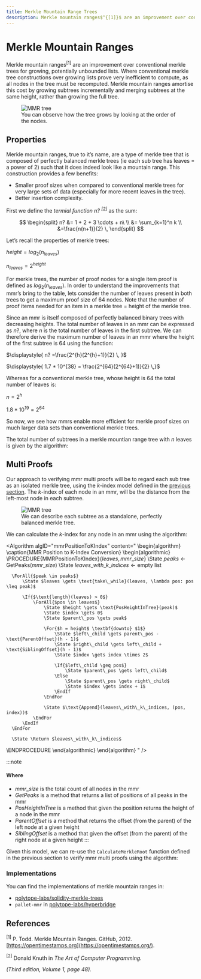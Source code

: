 ```yaml
---
title: Merkle Mountain Range Trees
description: Merkle mountain ranges$^{[1]}$ are an improvement over conventional merkle trees for growing, potentially unbounded lists.
---
```



<link
  href="https://cdn.jsdelivr.net/npm/katex@0.16.8/dist/katex.min.css"
  rel="stylesheet"
/>
<link rel="stylesheet" href="https://cdn.jsdelivr.net/npm/pseudocode@2.4.1/build/pseudocode.min.css" />

# Merkle Mountain Ranges

Merkle mountain ranges$^{[1]}$ are an improvement over conventional merkle trees for growing, potentially unbounded lists. Where conventional merkle tree constructions over growing lists prove very inefficient to compute, as all nodes in the tree must be recomputed. Merkle mountain ranges amortise this cost by growing subtrees incrementally and merging subtrees at the same height, rather than growing the full tree.


<figure>
  <img src="/mmr-01.svg" alt="MMR tree" />
  <figcaption style={{ textAlign: "center" }}>You can observe how the tree grows by looking at the order of the nodes.</figcaption>
</figure>

## Properties

Merkle mountain ranges, true to it’s name, are a type of merkle tree that is composed of perfectly balanced merkle trees (ie each sub tree has leaves = a power of 2) such that it does indeed look like a mountain range. This construction provides a few benefits:

- Smaller proof sizes when compared to conventional merkle trees for very large sets of data (especially for more recent leaves in the tree).
- Better insertion complexity.

First we define the _termial function $n?$ $^{[2]}$_ as the sum:

$$
\begin{split}
n?  &= 1 + 2 + 3 \cdots + n\ \\
&= \sum_{k=1}^n k \\
&=\frac{n(n+1)}{2} \,
\end{split}
$$

Let’s recall the properties of merkle trees:

$height = log_2(n_{leaves})$

$n_{leaves} = 2^{height}$

For merkle trees, the number of proof nodes for a single item proof is defined as $log_2(n_{leaves})$. In order to understand the improvements that mmr’s bring to the table, lets consider the number of leaves present in both trees to get a maximum proof size of $64$ nodes. Note that the number of proof items needed for an item in a merkle tree = height of the merkle tree.

Since an mmr is itself composed of perfectly balanced binary trees with decreasing heights. The total number of leaves in an mmr can be expressed as $n?$, where $n$ is the total number of leaves in the first subtree. We can therefore derive the maximum number of leaves in an mmr where the height of the first subtree is $64$ using the function:

$\displaystyle{ n? =\frac{2^{h}(2^{h}+1)}{2} \, }$

$\displaystyle{ 1.7 * 10^{38} = \frac{2^{64}(2^{64}+1)}{2} \,}$

Whereas for a conventional merkle tree, whose height is $64$ the total number of leaves is:

$n = 2^h$

$1.8 * 10^{19} = 2^{64}$

So now, we see how mmrs enable more efficient for merkle proof sizes on much larger data sets than conventional merkle trees.

The total number of subtrees in a merkle mountian range tree with $n$ leaves is given by the algorithm:

<Algorithm
  algID="subtreeHeights"
  content="
  \begin{algorithm}
  \caption{Subtree Heights}
  \begin{algorithmic}
  \INPUT The total number of leaves in the mmr
  \OUTPUT An array of the heights of the subtrees in the mmr
  \PROCEDURE{SubtreeHeights}{$leafCount$}
      \State $\text{indices} \gets \text{[]}$
      \State $i \gets 0$
      \State $\text{current} \gets \text{leafCount}$
      \While{$\text{current} > 0$}
          \State $\text{height} \gets \lfloor \log_2(\text{current}) \rfloor$
          \State $\text{indices}[i] \gets \text{height}$
          \State $\text{current} \gets \text{current} - 2^{\text{height}}$
          \State $i \gets i + 1$
      \EndWhile
      \State \Return $\text{indices}$
  \ENDPROCEDURE
  \end{algorithmic}
  \end{algorithm}"
/>

## Multi Proofs

Our approach to verifying mmr multi proofs will be to regard each sub tree as an isolated merkle tree, using the $k$-index model defined in the [previous section](/protocol/cryptography/merkle-trees/binary). The $k$-index of each node in an mmr, will be the distance from the left-most node in each subtree.



<figure>
  <img src="/mmr-02.svg" alt="MMR tree" />
  <figcaption style={{ textAlign: "center" }}>We can describe each subtree as a standalone, perfectly balanced merkle tree.</figcaption>
</figure>


We can calculate the $k$-index for any node in an mmr using the algorithm:

<Algorithm
  algID="mmrPositionToKIndex"
  content="
  \begin{algorithm}
  \caption{MMR Position to K-Index Conversion}
  \begin{algorithmic}
  \PROCEDURE{MMRPositionToKIndex}{$leaves, mmr\_size$}
      \State $peaks \gets \text{GetPeaks}(mmr\_size)$
      \State $leaves\_with\_k\_indices \gets \text{empty list}$

      \ForAll{$peak \in peaks$}
          \State $leaves \gets \text{take\_while}(leaves, \lambda pos: pos \leq peak)$

          \If{$\text{length}(leaves) > 0$}
              \ForAll{$pos \in leaves$}
                  \State $height \gets \text{PosHeightInTree}(peak)$
                  \State $index \gets 0$
                  \State $parent\_pos \gets peak$

                  \For{$h = height$ \textbf{downto} $1$}
                      \State $left\_child \gets parent\_pos - \text{ParentOffset}(h - 1)$
                      \State $right\_child \gets left\_child + \text{SiblingOffset}(h - 1)$
                      \State $index \gets index \times 2$

                      \If{$left\_child \geq pos$}
                          \State $parent\_pos \gets left\_child$
                      \Else
                          \State $parent\_pos \gets right\_child$
                          \State $index \gets index + 1$
                      \EndIf
                  \EndFor

                  \State $\text{Append}(leaves\_with\_k\_indices, (pos, index))$
              \EndFor
          \EndIf
      \EndFor

      \State \Return $leaves\_with\_k\_indices$
  \ENDPROCEDURE
  \end{algorithmic}
  \end{algorithm}
"
/>

:::note
#### Where

 - $mmr\_size$ is the total count of all nodes in the mmr
 - $GetPeaks$ is a method that returns a list of positions of all peaks in the mmr
 - $PosHeightInTree$ is a method that given the position returns the height of a node in the mmr
 - $ParentOffset$ is a method that returns the offset (from the parent) of the left node at a given height
 - $SiblingOffset$ is a method that given the offset (from the parent) of the right node at a given height
:::

Given this model, we can re-use the `CalculateMerkleRoot` function defined in the previous section to verify mmr multi proofs using the algorithm:

<Algorithm
  algID="mmr"
  content="
  \begin{algorithm}
  \caption{Calculate the Root of an MMR Tree}
  \begin{algorithmic}
  \INPUT The known leaves, the proof nodes and the leaf count
  \OUTPUT The calculated root of the mmr tree
  \PROCEDURE{CalculateRoot}{$leaves, proof, leaf\_count$}
      \State $\text{subtrees} \gets \text{subtrees}(\text{leaf\_count})$
      \State $\text{peak\_roots} \gets []$
      \State $\text{current\_subtree} \gets 0$
      \For{$\text{subtree} \in \text{subtrees}$}
          \State $\text{height} \gets 2^{\text{subtree}}$
          \State $\text{current\_subtree} \gets \text{current\_subtree} + \text{height}$
          \State $\text{leaves} \gets \text{take\_while}(\text{leaves}, \lambda (i, \_, \_) . i \leq \text{current\_subtree})$
          \If{$\text{length}(\text{leaves}) = 1 \land \text{leaves}[0].0 = \text{peak}$}
              \State $\text{peak\_roots} \gets \text{append}(\text{peak\_roots}, \text{leaves}[0].2)$
              \State $\text{leaves} \gets \text{pop}(\text{leaves})$
          \ElsIf{$\text{length}(\text{leaves}) = 0$}
              \If{$\text{length}(\text{proof}) > 0$}
                  \State $\text{peak\_roots} \gets \text{append}(\text{peak\_roots}, \text{pop}(\text{proof}))$
              \Else
                  \State \textbf{break}
              \EndIf
          \Else
              \State $\text{leaves} \gets \text{map}(\text{leaves}, \lambda (\_, j, l) . (j, l))$
              \State $\text{current\_layer} \gets \text{map}(\text{leaves}, \lambda (j, \_) . j)$
              \State $\text{sparse\_sub\_tree} \gets []$
              \For{$i = 0 \to \text{height}-1$}
                  \State $\text{siblings} \gets \text{sibling\_indices}(\text{current\_layer})$
                  \State $\text{diff} \gets \text{difference}(\text{siblings}, \text{current\_layer})$
                  \If{$\text{length}(\text{diff}) = 0$}
                      \State $\text{sparse\_sub\_tree} \gets \text{extend}(\text{sparse\_sub\_tree}, [[], \ldots, []] \text{ with } (\text{height}-i) \text{ elements})$
                      \State \textbf{break}
                  \EndIf
                  \State $\text{layer} \gets \text{zip}(\text{diff}, \text{take}(\text{proof}, \text{length}(\text{diff})))$
                  \State $\text{sparse\_sub\_tree} \gets \text{append}(\text{sparse\_sub\_tree}, \text{layer})$
                  \State $\text{current\_layer} \gets \text{parent\_indices}(\text{siblings})$
              \EndFor
              \State $\text{sparse\_sub\_tree}[0] \gets \text{extend}(\text{sparse\_sub\_tree}[0], \text{leaves})$
              \State $\text{sparse\_sub\_tree}[0] \gets \text{sort}(\text{sparse\_sub\_tree}[0], \lambda (a, b) . a.0 - b.0)$
              \State $\text{peak\_root} \gets \text{CalculateMerkleRoot}(\text{sparse\_sub\_tree})$
              \State $\text{peak\_roots} \gets \text{append}(\text{peak\_roots}, \text{peak\_root})$
          \EndIf
      \EndFor
      \While{$\text{length}(\text{peak\_roots}) > 1$}
          \State $\text{right\_peak} \gets \text{pop}(\text{peak\_roots})$
          \State $\text{left\_peak} \gets \text{pop}(\text{peak\_roots})$
          \State $\text{peak\_roots} \gets \text{append}(\text{peak\_roots}, \text{keccak256}([\text{right\_peak}, \text{left\_peak}]))$
      \EndWhile
      \State \Return $\text{pop}(\text{peak\_roots})$
  \ENDPROCEDURE
  \end{algorithmic}
  \end{algorithm}
"
/>


### Implementations

You can find the implementations of merkle mountain ranges in:

- [polytope-labs/solidity-merkle-trees](https://github.com/polytope-labs/solidity-merkle-trees/blob/main/src/MerkleMountainRange.sol)
- `pallet-mmr` in [polytope-labs/hyperbridge](https://github.com/polytope-labs/hyperbridge/tree/main/modules/trees/mmr/pallet)


## References

$^{[1]}$ P. Todd. Merkle Mountain Ranges. GitHub, 2012.
[https://opentimestamps.org](https://opentimestamps.org/).

$^{[2]}$ Donald Knuth in *The Art of Computer Programming.*

_(Third edition, Volume 1, page 48)._
